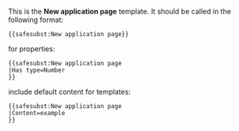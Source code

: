 <noinclude>

This is the '''New application page''' template. It should be called in the following format:

<pre>
{{safesubst:New application page}}
</pre>

for properties:

<pre>
{{safesubst:New application page
|Has type=Number
}}
</pre>

include default content for templates:

<pre>
{{safesubst:New application page
|Content=example
}}
</pre>

</noinclude><includeonly>{{safesubst:#switch:{{safesubst:NAMESPACENUMBER}}
|102=[[Has type::{{safesubst:#if:{{{Has type|}}}|{{{Has type|}}}|Text }}]]
|4<!-- project ("Wiki:") namespace -->
|=
|#default=<{{safesubst:#if:1|noinclude}}>

This is the {{safesubst:#switch:{{safesubst:NAMESPACENUMBER}}
|10='''{{safesubst:PAGENAME}}''' template
|#default='''{{safesubst:FULLPAGENAME}}''' page}}. It should be called in the following format:

<{{safesubst:#if:1|pre}}>
{{{{safesubst:#switch:{{safesubst:NAMESPACENUMBER}}|=:|10=|274=&#35;widget:|#default={{safesubst:NAMESPACE}}:}}{{safesubst:PAGENAME}} }}
<{{safesubst:#if:1|/}}{{safesubst:#if:1|pre}}>

<{{safesubst:#if:1|/}}{{safesubst:#if:1|noinclude}}><{{safesubst:#if:1|includeonly}}>{{{Content|}}}

<{{safesubst:#if:1|/}}{{safesubst:#if:1|includeonly}}>}}</includeonly>